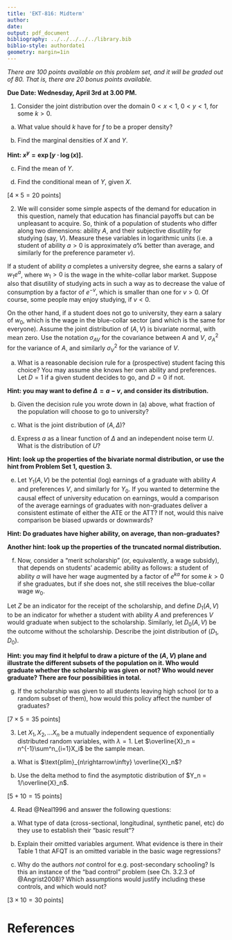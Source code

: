 ```yaml
---
title: 'EKT-816: Midterm'
author:
date: 
output: pdf_document
bibliography: ../../../../../library.bib
biblio-style: authordate1
geometry: margin=1in
---
```

_There are 100 points available on this problem set, and it will be graded out of 80. That is, there are 20 bonus points available._

**Due Date: Wednesday, April 3rd at 3.00 PM.**

1. Consider the joint distribution
\begin{eqnarray}
f_{XY}(x,y) & = & k\cdot x^{y}
\end{eqnarray}
over the domain $0 < x < 1$, $0 < y < 1$, for some $k > 0$.

(a) What value should $k$ have for $f$ to be a proper density?

(b) Find the marginal densities of $X$ and $Y$. 

**Hint: $x^y = \exp[y\cdot \log(x)]$.**

(c) Find the mean of $Y$.

(d) Find the conditional mean of $Y$, given $X$.

\hfill [$4 \times 5 =  20$ points]

2. We will consider some simple aspects of the demand for education in this question, namely that education has financial payoffs but can be unpleasant to acquire. So, think of a population of students who differ along two dimensions: ability $A$, and their subjective disutility for studying (say, $V$). Measure these variables in logarithmic units (i.e. a student of ability $a > 0$ is approximately $a$\% better than average, and similarly for the preference parameter $v$).

 If a student of ability $a$ completes a university degree, she earns a salary of $w_1e^a$, where $w_1 > 0$ is the wage in the white-collar labor market. Suppose also that disutility of studying acts in such a way as to decrease the value of consumption by a factor of $e^{-v}$, which is smaller than one for $v > 0$. Of course, some people may enjoy studying, if $v < 0$. 

On the other hand, if a student does not go to university, they earn a salary of $w_0$, which is the wage in the blue-collar sector (and which is the same for everyone).  Assume the joint distribution of $(A, V)$ is bivariate normal, with mean zero. Use the notation $\sigma_{AV}$ for the covariance between $A$ and $V$, $\sigma^2_A$ for the variance of $A$, and similarly $\sigma^2_V$ for the variance of $V$.

(a) What is a reasonable decision rule for a (prospective) student facing this choice? You may assume she knows her own ability and preferences. Let $D = 1$ if a given student decides to go, and $D = 0$ if not.

**Hint: you may want to define $\Delta = a - v$, and consider its distribution.** 

(b) Given the decision rule you wrote down in (a) above, what fraction of the population will choose to go to university?

(c) What is the joint distribution of $(A, \Delta)$?

(d) Express $a$ as a linear function of $\Delta$ and an independent noise term $U$. What is the distribution of $U$?

**Hint: look up the properties of the bivariate normal distribution, or use the hint from Problem Set 1, question 3.**

(e) Let $Y_1(A, V)$ be the potential (log) earnings of a graduate with ability $A$ and preferences $V$, and similarly for $Y_0$. If you wanted to determine the causal effect of university education on earnings, would a comparison of the average earnings of graduates with non-graduates deliver a consistent estimate of either the ATE or the ATT? If not, would this naive comparison be biased upwards or downwards?

**Hint: Do graduates have higher ability, on average, than non-graduates?**

**Another hint: look up the properties of the truncated normal distribution.**

(f) Now, consider a "merit scholarship" (or, equivalently, a wage subsidy), that depends on students' academic ability as follows: a student of ability $a$ will have her wage augmented by a factor of $e^{ka}$ for some $k > 0$ if she graduates, but if she does not, she still receives the blue-collar wage $w_0$.  

Let $Z$ be an indicator for the receipt of the scholarship, and define $D_1(A, V)$ to be an indicator for whether a student with ability $A$ and preferences $V$ would graduate when subject to the scholarship. Similarly, let $D_0(A,V)$ be the outcome without the scholarship. Describe the joint distribution of $(D_1, D_0)$.

**Hint: you may find it helpful to draw a picture of the $(A, V)$ plane and illustrate the different subsets of the population on it. Who would graduate whether the scholarship was given or not? Who would never graduate? There are four possibilities in total.**

(g) If the scholarship was given to all students leaving high school (or to a random subset of them), how would this policy affect the number of graduates?

\hfill [$7 \times 5 = 35$ points]

3. Let $X_1, X_2, \ldots X_n$ be a mutually independent sequence of exponentially distributed random variables, with $\lambda = 1$. Let $\overline{X}_n = n^{-1}\sum^n_{i=1}X_i$ be the sample mean.

(a) What is $\text{plim}_{n\rightarrow\infty} \overline{X}_n$?

(b) Use the delta method to find the asymptotic distribution of $Y_n = 1/\overline{X}_n$.

\hfill [$5 + 10 = 15$ points]

4. Read @Neal1996 and answer the following questions:

(a) What type of data (cross-sectional, longitudinal, synthetic panel, etc) do they use to establish their "basic result"?

(b) Explain their omitted variables argument. What evidence is there in their Table 1 that AFQT is an omitted variable in the basic wage regressions?

(c) Why do the authors _not_ control for e.g. post-secondary schooling? Is this an instance of the "bad control" problem (see Ch. 3.2.3 of @Angrist2008)? Which assumptions would justify including these controls, and which would not?

\hfill [$3 \times 10 = 30$ points]

# References
